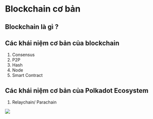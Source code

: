 # Blockchain cơ bản 


## Blockchain là gì ? 


## Các khái niệm cơ bản của blockchain

1. Consensus
2. P2P
3. Hash
5. Node 
4. Smart Contract 





## Các khái niệm cơ bản của Polkadot Ecosystem 


1. Relaychain/ Parachain

![](../assets/relaychain_parachain.png)






